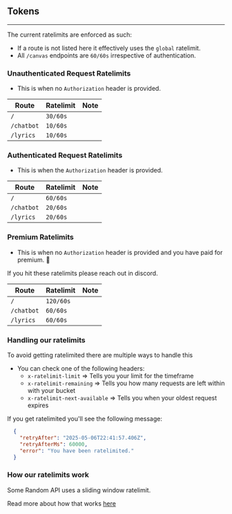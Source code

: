
## Tokens

---

The current ratelimits are enforced as such:
- If a route is not listed here it effectively uses the `global` ratelimit.
- All `/canvas` endpoints are `60/60s` irrespective of authentication.

### Unauthenticated Request Ratelimits

- This is when no `Authorization` header is provided.

<table className="queryParamTable">
  <thead>
    <tr>
      <th>Route</th>
      <th>Ratelimit</th>
      <th>Note</th>
    </tr>
  </thead>
  <tbody>
    <tr>
      <td>
        <Code>/</Code>
      </td>
      <td>
        <Code>30/60s</Code>
      </td>
      <td></td>
    </tr>
    <tr>
      <td>
        <Code>/chatbot</Code>
      </td>
      <td>
        <Code>10/60s</Code>
      </td>
      <td></td>
    </tr>
    <tr>
      <td>
        <Code>/lyrics</Code>
      </td>
      <td>
        <Code>10/60s</Code>
      </td>
      <td></td>
    </tr>
  </tbody>
</table>

### Authenticated Request Ratelimits

- This is when the `Authorization` header is provided.

<table className="queryParamTable">
  <thead>
    <tr>
      <th>Route</th>
      <th>Ratelimit</th>
      <th>Note</th>
    </tr>
  </thead>
  <tbody>
    <tr>
      <td>
        <Code>/</Code>
      </td>
      <td>
        <Code>60/60s</Code>
      </td>
      <td></td>
    </tr>
    <tr>
      <td>
        <Code>/chatbot</Code>
      </td>
      <td>
        <Code>20/60s</Code>
      </td>
      <td></td>
    </tr>
    <tr>
      <td>
        <Code>/lyrics</Code>
      </td>
      <td>
        <Code>20/60s</Code>
      </td>
      <td></td>
    </tr>
  </tbody>
</table>

### Premium Ratelimits

- This is when no `Authorization` header is provided and you have paid for premium. 💖

<Callout type="info">If you hit these ratelimits please reach out in discord.</Callout>

<table className="queryParamTable">
  <thead>
    <tr>
      <th>Route</th>
      <th>Ratelimit</th>
      <th>Note</th>
    </tr>
  </thead>
  <tbody>
    <tr>
      <td>
        <Code>/</Code>
      </td>
      <td>
        <Code>120/60s</Code>
      </td>
      <td></td>
    </tr>
    <tr>
      <td>
        <Code>/chatbot</Code>
      </td>
      <td>
        <Code>60/60s</Code>
      </td>
      <td></td>
    </tr>
    <tr>
      <td>
        <Code>/lyrics</Code>
      </td>
      <td>
        <Code>60/60s</Code>
      </td>
      <td></td>
    </tr>
  </tbody>
</table>

### Handling our ratelimits

To avoid getting ratelimited there are multiple ways to handle this

- You can check one of the following headers:
  - `x-ratelimit-limit` => Tells you your limit for the timeframe
  - `x-ratelimit-remaining` => Tells you how many requests are left within with your bucket
  - `x-ratelimit-next-available` => Tells you when your oldest request expires

If you get ratelimited you'll see the following message:
```json
  {
    "retryAfter": "2025-05-06T22:41:57.406Z",
    "retryAfterMs": 60000,
    "error": "You have been ratelimited."
  }
```

### How our ratelimits work

Some Random API uses a sliding window ratelimit.

Read more about how that works [here](https://smudge.ai/blog/ratelimit-algorithms)

